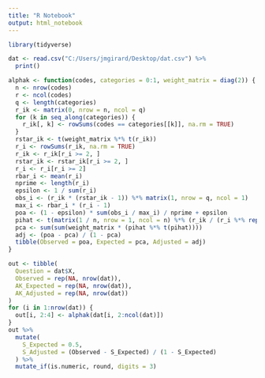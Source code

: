 ```yaml
---
title: "R Notebook"
output: html_notebook
---
```


```r
library(tidyverse)
```

```r
dat <- read.csv("C:/Users/jmgirard/Desktop/dat.csv") %>% 
  print()
```

```r
alphak <- function(codes, categories = 0:1, weight_matrix = diag(2)) {
  n <- nrow(codes)
  r <- ncol(codes)
  q <- length(categories)
  r_ik <- matrix(0, nrow = n, ncol = q)
  for (k in seq_along(categories)) {
    r_ik[, k] <- rowSums(codes == categories[[k]], na.rm = TRUE)
  }
  rstar_ik <- t(weight_matrix %*% t(r_ik))
  r_i <- rowSums(r_ik, na.rm = TRUE)
  r_ik <- r_ik[r_i >= 2, ]
  rstar_ik <- rstar_ik[r_i >= 2, ]
  r_i <- r_i[r_i >= 2]
  rbar_i <- mean(r_i)
  nprime <- length(r_i)
  epsilon <- 1 / sum(r_i)
  obs_i <- (r_ik * (rstar_ik - 1)) %*% matrix(1, nrow = q, ncol = 1)
  max_i <- rbar_i * (r_i - 1)
  poa <- (1 - epsilon) * sum(obs_i / max_i) / nprime + epsilon
  pihat <- t(matrix(1 / n, nrow = 1, ncol = n) %*% (r_ik / (r_i %*% rep(1, q))))
  pca <- sum(sum(weight_matrix * (pihat %*% t(pihat))))
  adj <- (poa - pca) / (1 - pca)
  tibble(Observed = poa, Expected = pca, Adjusted = adj)
}
```


```r
out <- tibble(
  Question = dat$X,
  Observed = rep(NA, nrow(dat)),
  AK_Expected = rep(NA, nrow(dat)),
  AK_Adjusted = rep(NA, nrow(dat))
)
for (i in 1:nrow(dat)) {
  out[i, 2:4] <- alphak(dat[i, 2:ncol(dat)])
}
out %>% 
  mutate(
    S_Expected = 0.5,
    S_Adjusted = (Observed - S_Expected) / (1 - S_Expected)
  ) %>%
  mutate_if(is.numeric, round, digits = 3)
```

